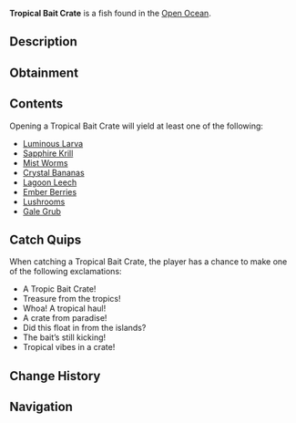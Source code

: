 {{FishInfobox
|image          = Tropical Bait Crate.png
|rarity         = Rare
|sea            = Second Sea
|location       = [[Open Ocean]]
|sublocation    = 
|sources        = Fishing Rod
|radar_location = 
|xp             = 50
|weather        = 
|time           = 
|season         = 
|bait           = Magnet
|base_weight    = 7
|base_value     = 80
|weight_range   = 0
|base_chance    = 15
|base_resil     = 110
}}
'''Tropical Bait Crate''' is a {{Rarity|Rare}} fish found in the [[Open Ocean]].

== Description ==
{{Description|A weathered wooden crate adorned with tropical leaves, designed to keep the bait fresh and lively. Likely drifted ashore from a fishing vessel exploring warm, exotic waters. The bait inside is vibrant and for the taking! Open it for a haul of tropical baits!|Bestiary Entry}}

== Obtainment ==
{{Description|Washed up from a tropical fishing expedition.|Bestiary Hint}}
{{Fish Availability|
Apex Fish Hunt/Apex Leviathan
Azure Lagoon
Emberreach/Freshwater Pond
Emberreach/Surrounding Ocean
Isle of New Beginnings
Lushgrove
Narwhal Hunt/Beluga/Second Sea
Narwhal Hunt/Magician Narwhal/Second Sea
Narwhal Hunt/Narwhal/Second Sea
Open Ocean
Open Ocean/Sea Leviathan
Pine Shoals
The Cursed Shores
Waveborne
|top_rods      = 
Fischer's Rod\795063.78\795063.78;
Fast Rod\793185.48\793185.48;
Plastic Rod\792650\792650;
Candy Cane Rod\790928.19\790928.19;
Magnet Rod\785002.13\793594.04;
Firefly Rod\115543.27\896787.5;
Adventurer's Rod\354964.19\835625;
Steady Rod\308025.41\560566.65;
Astralhook Rod\136077.85\703065.17;
Verdant Shear Rod\110188.76\368452.91;
Blazebringer Rod\101279.87\231336.09;
Free Spirit Rod\96879.86\220311.24;
Trident Rod\72169.21\167896.63;
Ethereal Prism Rod\69546.7\159685.58;
Seraphic Rod\67952.1\158085.81;
Rod Of The Exalted One\65687.92\150947.53;
No-Life Rod\65182.83\156788.44;
Rod Of The Forgotten Fang\64798.22\151221.72;
Rod Of The Depths\63882.73\150514.07;
Challenger's Rod\63160.85\151175.24;
Volcanic Rod\61284.84\149644.69;
Zeus Rod\61127.7\149260.98;
Depthseeker Rod\60149.23\149915.5;
Avalanche Rod\59951.72\149734.72
|recommended   = Astralhook Rod
}}

== Contents ==
Opening a Tropical Bait Crate will yield at least one of the following:
* [[Bait#Luminous Larva|Luminous Larva]]
* [[Bait#Sapphire Krill|Sapphire Krill]]
* [[Bait#Mist Worms|Mist Worms]]
* [[Bait#Crystal Bananas|Crystal Bananas]]
* [[Bait#Lagoon Leech|Lagoon Leech]]
* [[Bait#Ember Berries|Ember Berries]]
* [[Bait#Lushrooms|Lushrooms]]
* [[Bait#Gale Grub|Gale Grub]]

== Catch Quips ==
When catching a Tropical Bait Crate, the player has a chance to make one of the following exclamations:
* A Tropic Bait Crate!
* Treasure from the tropics!
* Whoa! A tropical haul!
* A crate from paradise!
* Did this float in from the islands?
* The bait’s still kicking!
* Tropical vibes in a crate!

== Change History ==
{{Change History|{{subst:Current Version}}}}

== Navigation ==
{{Fish Navbox|Open Ocean}}